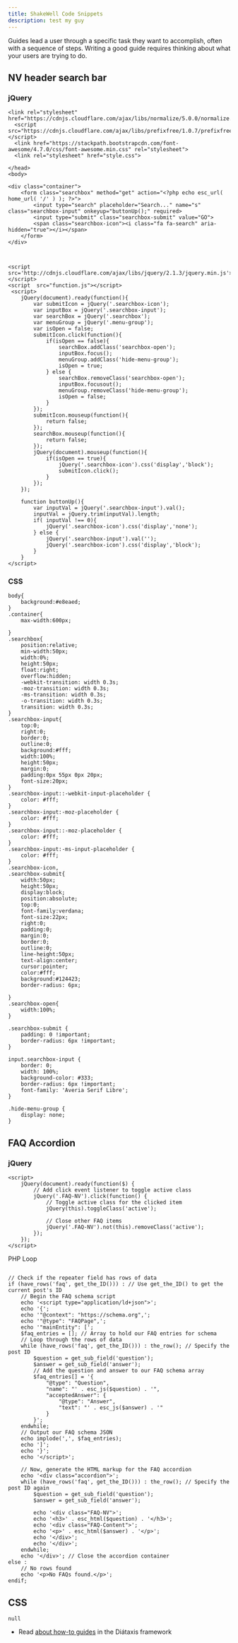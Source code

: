 ```yaml
---
title: ShakeWell Code Snippets
description: test my guy
---
```


Guides lead a user through a specific task they want to accomplish, often with a sequence of steps.
Writing a good guide requires thinking about what your users are trying to do.

## NV header search bar

### jQuery

```
<link rel="stylesheet" href="https://cdnjs.cloudflare.com/ajax/libs/normalize/5.0.0/normalize.min.css">
  <script src="https://cdnjs.cloudflare.com/ajax/libs/prefixfree/1.0.7/prefixfree.min.js"></script>
  <link href="https://stackpath.bootstrapcdn.com/font-awesome/4.7.0/css/font-awesome.min.css" rel="stylesheet">
  <link rel="stylesheet" href="style.css">

</head>
<body>

<div class="container">
    <form class="searchbox" method="get" action="<?php echo esc_url( home_url( '/' ) ); ?>">
        <input type="search" placeholder="Search..." name="s" class="searchbox-input" onkeyup="buttonUp();" required>
        <input type="submit" class="searchbox-submit" value="GO">
        <span class="searchbox-icon"><i class="fa fa-search" aria-hidden="true"></i></span>
    </form>
</div>



<script src='http://cdnjs.cloudflare.com/ajax/libs/jquery/2.1.3/jquery.min.js'></script>
<script  src="function.js"></script>
 <script>
    jQuery(document).ready(function(){
        var submitIcon = jQuery('.searchbox-icon');
        var inputBox = jQuery('.searchbox-input');
        var searchBox = jQuery('.searchbox');
        var menuGroup = jQuery('.menu-group');
        var isOpen = false;
        submitIcon.click(function(){
            if(isOpen == false){
                searchBox.addClass('searchbox-open');
                inputBox.focus();
                menuGroup.addClass('hide-menu-group');
                isOpen = true;
            } else {
                searchBox.removeClass('searchbox-open');
                inputBox.focusout();
                menuGroup.removeClass('hide-menu-group');
                isOpen = false;
            }
        });
        submitIcon.mouseup(function(){
            return false;
        });
        searchBox.mouseup(function(){
            return false;
        });
        jQuery(document).mouseup(function(){
            if(isOpen == true){
                jQuery('.searchbox-icon').css('display','block');
                submitIcon.click();
            }
        });
    });

    function buttonUp(){
        var inputVal = jQuery('.searchbox-input').val();
        inputVal = jQuery.trim(inputVal).length;
        if( inputVal !== 0){
            jQuery('.searchbox-icon').css('display','none');
        } else {
            jQuery('.searchbox-input').val('');
            jQuery('.searchbox-icon').css('display','block');
        }
    }
</script>
```

### CSS

```
body{
    background:#e8eaed;
}
.container{
    max-width:600px;

}
.searchbox{
    position:relative;
    min-width:50px;
    width:0%;
    height:50px;
    float:right;
    overflow:hidden;
    -webkit-transition: width 0.3s;
    -moz-transition: width 0.3s;
    -ms-transition: width 0.3s;
    -o-transition: width 0.3s;
    transition: width 0.3s;
}
.searchbox-input{
    top:0;
    right:0;
    border:0;
    outline:0;
    background:#fff;
    width:100%;
    height:50px;
    margin:0;
    padding:0px 55px 0px 20px;
    font-size:20px;
}
.searchbox-input::-webkit-input-placeholder {
    color: #fff;
}
.searchbox-input:-moz-placeholder {
    color: #fff;
}
.searchbox-input::-moz-placeholder {
    color: #fff;
}
.searchbox-input:-ms-input-placeholder {
    color: #fff;
}
.searchbox-icon,
.searchbox-submit{
    width:50px;
    height:50px;
    display:block;
    position:absolute;
    top:0;
    font-family:verdana;
    font-size:22px;
    right:0;
    padding:0;
    margin:0;
    border:0;
    outline:0;
    line-height:50px;
    text-align:center;
    cursor:pointer;
    color:#fff;
    background:#124423;
    border-radius: 6px;

}
.searchbox-open{
    width:100%;
}

.searchbox-submit {
    padding: 0 !important;
    border-radius: 6px !important;
}

input.searchbox-input {
    border: 0;
    width: 100%;
    background-color: #333;
    border-radius: 6px !important;
    font-family: 'Averia Serif Libre';
}

.hide-menu-group {
    display: none;
}
```

## FAQ Accordion

### jQuery

```
<script>
    jQuery(document).ready(function($) {
        // Add click event listener to toggle active class
        jQuery('.FAQ-NV').click(function() {
            // Toggle active class for the clicked item
            jQuery(this).toggleClass('active');

            // Close other FAQ items
            jQuery('.FAQ-NV').not(this).removeClass('active');
        });
    });
</script>
```

PHP Loop

```

// Check if the repeater field has rows of data
if (have_rows('faq', get_the_ID())) : // Use get_the_ID() to get the current post's ID
    // Begin the FAQ schema script
    echo '<script type="application/ld+json">';
    echo '{';
    echo '"@context": "https://schema.org",';
    echo '"@type": "FAQPage",';
    echo '"mainEntity": [';
    $faq_entries = []; // Array to hold our FAQ entries for schema
    // Loop through the rows of data
    while (have_rows('faq', get_the_ID())) : the_row(); // Specify the post ID
        $question = get_sub_field('question');
        $answer = get_sub_field('answer');
        // Add the question and answer to our FAQ schema array
        $faq_entries[] = '{
            "@type": "Question",
            "name": "' . esc_js($question) . '",
            "acceptedAnswer": {
                "@type": "Answer",
                "text": "' . esc_js($answer) . '"
            }
        }';
    endwhile;
    // Output our FAQ schema JSON
    echo implode(',', $faq_entries);
    echo ']';
    echo '}';
    echo '</script>';

    // Now, generate the HTML markup for the FAQ accordion
    echo '<div class="accordion">';
    while (have_rows('faq', get_the_ID())) : the_row(); // Specify the post ID again
        $question = get_sub_field('question');
        $answer = get_sub_field('answer');

        echo '<div class="FAQ-NV">';
        echo '<h3>' . esc_html($question) . '</h3>';
        echo '<div class="FAQ-Content">';
        echo '<p>' . esc_html($answer) . '</p>';
        echo '</div>';
        echo '</div>';
    endwhile;
    echo '</div>'; // Close the accordion container
else :
    // No rows found
    echo '<p>No FAQs found.</p>';
endif;
```

## CSS

```
null
```

- Read [about how-to guides](https://diataxis.fr/how-to-guides/) in the Diátaxis framework

###
